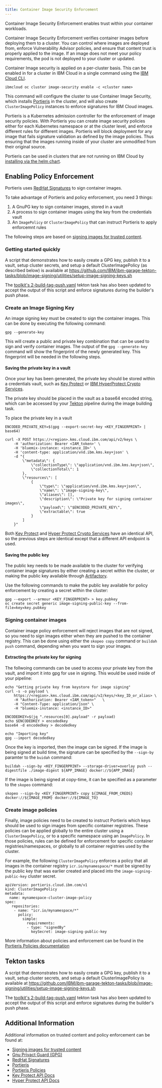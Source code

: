 ```yaml
---
title: Container Image Security Enforcement
---
```



<PageDescription>

Container Image Security Enforcement enables trust within your container workloads.

</PageDescription>

Container Image Security Enforcement verifies container images before deploying them to a cluster. You can control where images are deployed from, enforce Vulnerability Advisor policies, and ensure that content trust is properly applied to the image. If an image does not meet your policy requirements, the pod is not deployed to your cluster or updated.

Container Image security is applied on a per-cluster basis.  This can be enabled in for a cluster in IBM Cloud in a single command using the [IBM Cloud CLI](https://cloud.ibm.com/docs/cli).

```
ibmcloud oc cluster image-security enable -c <cluster name>
```

This command will configure the cluster to use Container Image Security, which installs [Portieris](https://github.com/IBM/portieris) in the cluster, and will also create `ClusterImagePolicy` instances to enforce signatures for IBM Cloud images.  

Portieris is a Kubernetes admission controller for the enforcement of image security policies. With Portieris you can create image security policies either for each Kubernetes namespace or at the cluster level, and enforce different rules for different images.  Portieris will block deployment for any image that fails signature validation as defined by the image policies.  Thus ensuring that the images running inside of your cluster are unmodified from their original source.

<InlineNotification>
Portieris can be used in clusters that are not running on IBM Cloud by <a href="https://github.com/IBM/portieris#installing-portieris">installing via the helm chart</a>.
</InlineNotification>

## Enabling Policy Enforcement

Portieris uses [RedHat Signatures](https://www.redhat.com/en/blog/container-image-signing) to sign container images.

To take advantage of Portieris and policy enforcement, you need 3 things:
1. A GnuPG key to sign container images, stored in a vault
2. A process to sign container images using the key from the credentials vault
3. An `ImagePolicy` or `ClusterImagePolicy` that can instruct Portieris to apply enforcemnt rules

The following steps are based on [signing images for trusted content](https://cloud.ibm.com/docs/Registry?topic=Registry-registry_trustedcontent).

### Getting started quickly

A script that demonstrates how to easily create a GPG key, publish it to a vault, setup cluster secrets, and setup a default ClusterImagePolicy (as described below) is available at https://github.com/IBM/ibm-garage-tekton-tasks/blob/image-signing/utilities/setup-image-signing-keys.sh

The [toolkit's 2-build-tag-push.yaml](https://github.com/IBM/ibm-garage-tekton-tasks/blob/main/tasks/2-build-tag-push.yaml) tekton task has also been updated to accept the output of this script and enforce signatures during the builder's push phase.

### Create an Image Signing Key

An image signing key must be created to sign the container images.  This can be done by executing the following command:

```
gpg --generate-key
```

This will create a public and private key combination that can be used to sign and verify container images.  The output of the `gpg --generate-key` command will show the fingerprint of the newly generated key.  This fingerprint will be needed in the following steps.

#### Saving the private key in a vault


Once your key has been generated, the private key should be stored within a credentials vault, such as [Key Protect](/tools/secret-management-with-key-protect) or [IBM HyperProtect Crypto Services](https://cloud.ibm.com/docs/hs-crypto?topic=hs-crypto-overview).  

The private key should be placed in the vault as a base64 encoded string, which can be accessed by your [Tekton](/tools/tekton) pipeline during the image building task.

To place the private key in a vault

```
ENCODED_PRIVATE_KEY=$(gpg --export-secret-key <KEY_FINGERPRINT> | base64) 

curl -X POST https://<region>.kms.cloud.ibm.com/api/v2/keys \
    -H 'authorization: Bearer <IAM_token>' \
    -H 'bluemix-instance: <instance_ID>' \
    -H 'content-type: application/vnd.ibm.kms.key+json' \
    -d "{
        \"metadata\": {
            \"collectionType\": \"application/vnd.ibm.kms.key+json\",
            \"collectionTotal\": 1
        },
        \"resources\": [
            {
                \"type\": \"application/vnd.ibm.kms.key+json\",
                \"name\": \"image-signing-key\",
                \"aliases\": [],
                \"description\": \"Private key for signing container images\",
                \"payload\": \"$ENCODED_PRIVATE_KEY\",
                \"extractable\": true
            }
        ]
    }"
```

Both [Key Protect](https://cloud.ibm.com/apidocs/key-protect) and [Hyper Protect Crypto Services](https://cloud.ibm.com/apidocs/hs-crypto) have an identical API, so the previous steps are identical except that a different API endpoint is used.

#### Saving the public key 

The public key needs to be made available to the cluster for verifying container image signatures by either creating a secret within the cluster, or making the public key available through [Artifactory](/tools/artifactory/). 

Use the following commands to make the public key available for policy enforcement by creating a secret within the cluster:

```
gpg --export --armour <KEY_FINGERPRINT> > key.pubkey
oc create secret generic image-signing-public-key --from-file=key=key.pubkey
```

### Signing container images

Container image policy enforcement will reject images that are not signed, so you need to sign images either when they are pushed to the container registry.  This can be done using either the `skopeo copy` command or `buildah push` command, depending when you want to sign your images.

#### Extracting the private key for signing

The follwoing commands can be used to access your private key from the vault, and import it into gpg for use in signing.  This would be used inside of your pipeline: 

```
echo "Getting private key from keystore for image signing"
curl -s -o payload \
    https://<region>.kms.cloud.ibm.com/api/v2/keys/<key_ID_or_alias> \
    -H "Authorization: Bearer <IAM_token>"   \
    -H "Content-Type: application/json" \
    -H "bluemix-instance: <instance_ID>"

ENCODEDKEY=$(jq ".resources[0].payload" -r payload)
echo $ENCODEDKEY > encodedkey
base64 -d encodedkey > decodedkey

echo "Importing key"
gpg --import decodedkey
```

Once the key is imported, then the image can be signed.  If the image is being signed at build time, the signature can be specified by the `--sign-by` paramter to the `buidah` command:

```
buildah --sign-by <KEY_FINGERPRINT> --storage-driver=overlay push --digestfile ./image-digest ${APP_IMAGE} docker://${APP_IMAGE}
```

If the image is being signed at copy-time, it can be specified as a parameter to the `skopeo` command:

```
skopeo --sign-by <KEY_FINGERPRINT> copy ${IMAGE_FROM_CREDS} docker://${IMAGE_FROM} docker://${IMAGE_TO}
```



### Create image policies

Finally, image policies need to be created to instruct Portieris which keys should be used to sign images from specific container registries.  These policies can be applied globally to the entire cluster using a `ClusterImagePolicy`, or to a specific namespace using an `ImagePolicy`.  In those policies, rules can be defined for enforcement for specific container registries/namespaces, or globally to all container registries used by the cluster.

For example, the following `ClusterImagePolicy` enforces a policy that all images in the container registry `icr.io/mynamespace/*` must be signed by the public key that was earlier created and placed into the `image-signing-public-key` cluster secret.

```
apiVersion: portieris.cloud.ibm.com/v1
kind: ClusterImagePolicy
metadata:
  name: mynamespace-cluster-image-policy
spec:
   repositories:
    - name: "icr.io/mynamespace/*"
      policy:
        simple:
          requirements:
          - type: "signedBy"
            keySecret: image-signing-public-key
```

More information about policies and enforcement can be found in the [Portieris Policies documentation](https://github.com/IBM/portieris/blob/master/POLICIES.md)


## Tekton tasks

A script that demonstrates how to easily create a GPG key, publish it to a vault, setup cluster secrets, and setup a default ClusterImagePolicy is available at https://github.com/IBM/ibm-garage-tekton-tasks/blob/image-signing/utilities/setup-image-signing-keys.sh

The [toolkit's 2-build-tag-push.yaml](https://github.com/IBM/ibm-garage-tekton-tasks/blob/main/tasks/2-build-tag-push.yaml) tekton task has also been updated to accept the output of this script and enforce signatures during the builder's push phase.


## Additional Information

Additional information on trusted content and policy enforcement can be found at:
- [Signing images for trusted content](https://cloud.ibm.com/docs/Registry?topic=Registry-registry_trustedcontent)
- [Gnu Privact Guard (GPG)](https://gnupg.org/)
- [RedHat Signatures](https://www.redhat.com/en/blog/container-image-signing)
- [Portieris](https://github.com/IBM/portieris)
- [Portieris Policies](https://github.com/IBM/portieris/blob/master/POLICIES.md)
- [Key Protect API Docs](https://cloud.ibm.com/apidocs/key-protect)
- [Hyper Protect API Docs](https://cloud.ibm.com/apidocs/hs-crypto)

